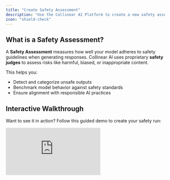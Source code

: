 ```yaml
---
title: "Create Safety Assessment"
description: "Use the Collinear AI Platform to create a new safety assessment"
icon: "shield-check"
---
```


## What is a Safety Assessment?

A **Safety Assessment** measures how well your model adheres to safety guidelines when generating responses. Collinear AI uses proprietary **safety judges** to assess risks like harmful, biased, or inappropriate content.

This helps you:

- Detect and categorize unsafe outputs
- Benchmark model behavior against safety standards
- Ensure alignment with responsible AI practices

## Interactive Walkthrough

Want to see it in action? Follow this guided demo to create your safety run:

<div style={{ position:"relative",paddingBottom:"calc(51.66666666666667% + 41px)",height:0,width:"100%" }}>
<iframe src="https://demo.arcade.software/9oikuZGZ9GFWNielIiVJ?embed&embed_mobile=tab&embed_desktop=inline&show_copy_link=true" title="Creating A Safety Assessment" frameBorder="0" loading="lazy" allowFullScreen allow="clipboard-write" style='{ position:"absolute",top:0,left:0,width:"100%",height:"100%",colorScheme:"light" }' />

</div>

## Judge Types

Choose the appropriate safety judge based on your assessment needs:

### 1. **Collinear Guard**

Collinear AI’s proprietary Likert-based model using a 1–5 rating scale.

- This judge allows the user to customize the rating scale to match your evaluation criteria using a 1 (lowest) to 5 (highest) likert scale.
- It assigns each conversation a primary risk category to accelerate vulnerability identification.

### 2. **Collinear Guard Nano**

Collinear AI's proprietary binary classification model that evaluates specific safety dimensions.

- This judge provides a pass or fail rating to each conversation within a dataset based on Collinear's safety criteria.
- Similar to Collinear Guard, it also assigns each conversation a primary risk category to accelerate vulnerability identification.

### 3. **Llama Guard 3**

Meta's off-the-shelf safety evaluation model.

- Plug-and-play judge with no customization needed.
- Great for quick or comparative benchmarks.

### 4. **LLM-as-a-Judge**

Use any model with a custom prompt template.

- Integrate your own model and customize the rating criteria or the entire prompt.

---

## Next Steps

Once you've selected a judge, you'll be guided to Run the evaluation and view results

Need help picking the right judge? Reach out to [support](mailto:support@collinear.ai)